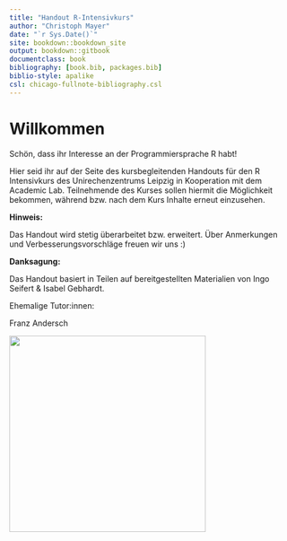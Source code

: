 ```yaml
--- 
title: "Handout R-Intensivkurs"
author: "Christoph Mayer"
date: "`r Sys.Date()`"
site: bookdown::bookdown_site
output: bookdown::gitbook
documentclass: book
bibliography: [book.bib, packages.bib]
biblio-style: apalike
csl: chicago-fullnote-bibliography.csl
---
```

# Willkommen

Schön, dass ihr Interesse an der Programmiersprache R habt!

Hier seid ihr auf der Seite des kursbegleitenden Handouts für den R Intensivkurs des Unirechenzentrums Leipzig in Kooperation mit dem Academic Lab. 
Teilnehmende des Kurses sollen hiermit die Möglichkeit bekommen, während bzw. nach dem Kurs Inhalte erneut einzusehen.

**Hinweis:** 

Das Handout wird stetig überarbeitet bzw. erweitert. Über Anmerkungen und Verbesserungsvorschläge freuen wir uns :)


**Danksagung:** 

Das Handout basiert in Teilen auf bereitgestellten Materialien von Ingo Seifert & Isabel Gebhardt. 

Ehemalige Tutor:innen:

Franz Andersch

\centering
<img src="Abbildungen/EFRE-ESF_LO_Kombination_EU-Logo_FreistaatSachsen_H_RGB_600dpi.jpg" alt="" width="350"/>